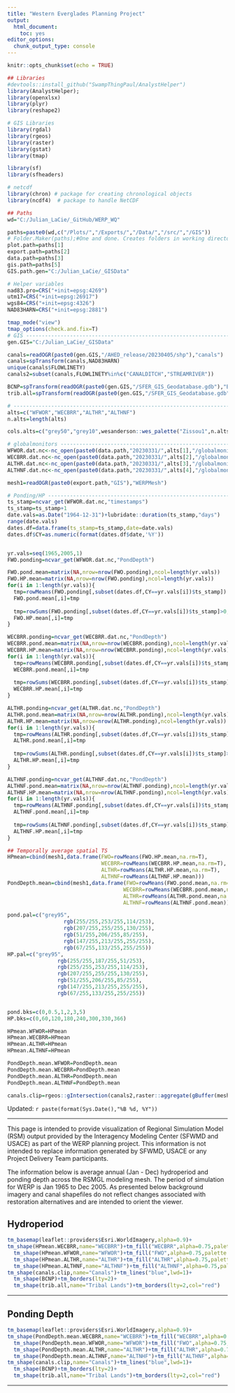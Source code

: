 ```yaml
---
title: "Western Everglades Planning Project"
output: 
  html_document: 
    toc: yes
editor_options: 
  chunk_output_type: console
---
```


```r
knitr::opts_chunk$set(echo = TRUE)

## Libraries
#devtools::install_github("SwampThingPaul/AnalystHelper")
library(AnalystHelper);
library(openxlsx)
library(plyr)
library(reshape2)

# GIS Libraries
library(rgdal)
library(rgeos)
library(raster)
library(gstat)
library(tmap)

library(sf)
library(sfheaders)

# netcdf 
library(chron) # package for creating chronological objects
library(ncdf4)  # package to handle NetCDF

## Paths
wd="C:/Julian_LaCie/_GitHub/WERP_WQ"

paths=paste0(wd,c("/Plots/","/Exports/","/Data/","/src/","/GIS"))
# Folder.Maker(paths);#One and done. Creates folders in working directory.
plot.path=paths[1]
export.path=paths[2]
data.path=paths[3]
gis.path=paths[5]
GIS.path.gen="C:/Julian_LaCie/_GISData"

# Helper variables
nad83.pro=CRS("+init=epsg:4269")
utm17=CRS("+init=epsg:26917")
wgs84=CRS("+init=epsg:4326")
NAD83HARN=CRS("+init=epsg:2881")

tmap_mode("view")
tmap_options(check.and.fix=T)
# GIS ---------------------------------------------------------------------
gen.GIS="C:/Julian_LaCie/_GISData"

canals=readOGR(paste0(gen.GIS,"/AHED_release/20230405/shp"),"canals")
canals=spTransform(canals,NAD83HARN)
unique(canals$FLOWLINETY)
canals2=subset(canals,FLOWLINETY%in%c("CANALDITCH","STREAMRIVER"))

BCNP=spTransform(readOGR(paste0(gen.GIS,"/SFER_GIS_Geodatabase.gdb"),"BCNP"),NAD83HARN)
trib.all=spTransform(readOGR(paste0(gen.GIS,"/SFER_GIS_Geodatabase.gdb"),"TribalAreas_all"),NAD83HARN)

# -------------------------------------------------------------------------
alts=c("WFWOR","WECBRR","ALTHR","ALTHNF")
n.alts=length(alts)

cols.alts=c("grey50","grey10",wesanderson::wes_palette("Zissou1",n.alts-2,"continuous"))

# globalmonitors ----------------------------------------------------------
WFWOR.dat.nc<-nc_open(paste0(data.path,"20230331/",alts[1],"/globalmonitors.nc"))
WECBRR.dat.nc<-nc_open(paste0(data.path,"20230331/",alts[2],"/globalmonitors.nc"))
ALTHR.dat.nc<-nc_open(paste0(data.path,"20230331/",alts[3],"/globalmonitors.nc"))
ALTHNF.dat.nc<-nc_open(paste0(data.path,"20230331/",alts[4],"/globalmonitors.nc"))

mesh1=readOGR(paste0(export.path,"GIS"),"WERPMesh")

# Ponding/HP --------------------------------------------------------------
ts_stamp=ncvar_get(WFWOR.dat.nc,"timestamps")
ts_stamp=ts_stamp+1
date.vals=as.Date("1964-12-31")+lubridate::duration(ts_stamp,"days")
range(date.vals)
dates.df=data.frame(ts_stamp=ts_stamp,date=date.vals)
dates.df$CY=as.numeric(format(dates.df$date,'%Y'))


yr.vals=seq(1965,2005,1)
FWO.ponding=ncvar_get(WFWOR.dat.nc,"PondDepth")

FWO.pond.mean=matrix(NA,nrow=nrow(FWO.ponding),ncol=length(yr.vals))
FWO.HP.mean=matrix(NA,nrow=nrow(FWO.ponding),ncol=length(yr.vals))
for(i in 1:length(yr.vals)){
  tmp=rowMeans(FWO.ponding[,subset(dates.df,CY==yr.vals[i])$ts_stamp])
  FWO.pond.mean[,i]=tmp
  
  tmp=rowSums(FWO.ponding[,subset(dates.df,CY==yr.vals[i])$ts_stamp]>0,na.rm=T)
  FWO.HP.mean[,i]=tmp
}

WECBRR.ponding=ncvar_get(WECBRR.dat.nc,"PondDepth")
WECBRR.pond.mean=matrix(NA,nrow=nrow(WECBRR.ponding),ncol=length(yr.vals))
WECBRR.HP.mean=matrix(NA,nrow=nrow(WECBRR.ponding),ncol=length(yr.vals))
for(i in 1:length(yr.vals)){
  tmp=rowMeans(WECBRR.ponding[,subset(dates.df,CY==yr.vals[i])$ts_stamp])
  WECBRR.pond.mean[,i]=tmp
  
  tmp=rowSums(WECBRR.ponding[,subset(dates.df,CY==yr.vals[i])$ts_stamp]>0,na.rm=T)
  WECBRR.HP.mean[,i]=tmp
}

ALTHR.ponding=ncvar_get(ALTHR.dat.nc,"PondDepth")
ALTHR.pond.mean=matrix(NA,nrow=nrow(ALTHR.ponding),ncol=length(yr.vals))
ALTHR.HP.mean=matrix(NA,nrow=nrow(ALTHR.ponding),ncol=length(yr.vals))
for(i in 1:length(yr.vals)){
  tmp=rowMeans(ALTHR.ponding[,subset(dates.df,CY==yr.vals[i])$ts_stamp])
  ALTHR.pond.mean[,i]=tmp
  
  tmp=rowSums(ALTHR.ponding[,subset(dates.df,CY==yr.vals[i])$ts_stamp]>0,na.rm=T)
  ALTHR.HP.mean[,i]=tmp
}

ALTHNF.ponding=ncvar_get(ALTHNF.dat.nc,"PondDepth")
ALTHNF.pond.mean=matrix(NA,nrow=nrow(ALTHNF.ponding),ncol=length(yr.vals))
ALTHNF.HP.mean=matrix(NA,nrow=nrow(ALTHNF.ponding),ncol=length(yr.vals))
for(i in 1:length(yr.vals)){
  tmp=rowMeans(ALTHNF.ponding[,subset(dates.df,CY==yr.vals[i])$ts_stamp])
  ALTHNF.pond.mean[,i]=tmp
  
  tmp=rowSums(ALTHNF.ponding[,subset(dates.df,CY==yr.vals[i])$ts_stamp]>0,na.rm=T)
  ALTHNF.HP.mean[,i]=tmp
}

## Temporally average spatial TS
HPmean=cbind(mesh1,data.frame(FWO=rowMeans(FWO.HP.mean,na.rm=T),
                              WECBRR=rowMeans(WECBRR.HP.mean,na.rm=T),
                              ALTHR=rowMeans(ALTHR.HP.mean,na.rm=T),
                              ALTHNF=rowMeans(ALTHNF.HP.mean)))
PondDepth.mean=cbind(mesh1,data.frame(FWO=rowMeans(FWO.pond.mean,na.rm=T),
                                     WECBRR=rowMeans(WECBRR.pond.mean,na.rm=T),
                                     ALTHR=rowMeans(ALTHR.pond.mean,na.rm=T),
                                     ALTHNF=rowMeans(ALTHNF.pond.mean)))

pond.pal=c("grey95",
                  rgb(255/255,253/255,114/253),
                  rgb(207/255,255/255,130/255),
                  rgb(51/255,206/255,85/255),
                  rgb(147/255,213/255,255/255),
                  rgb(67/255,133/255,255/255))
HP.pal=c("grey95",
                rgb(255/255,187/255,51/253),
                rgb(255/255,253/255,114/253),
                rgb(207/255,255/255,130/255),
                rgb(51/255,206/255,85/255),
                rgb(147/255,213/255,255/255),
                rgb(67/255,133/255,255/255))


pond.bks=c(0,0.5,1,2,3,5)
HP.bks=c(0,60,120,180,240,300,330,366)

HPmean.WFWOR=HPmean
HPmean.WECBRR=HPmean
HPmean.ALTHR=HPmean
HPmean.ALTHNF=HPmean

PondDepth.mean.WFWOR=PondDepth.mean
PondDepth.mean.WECBRR=PondDepth.mean
PondDepth.mean.ALTHR=PondDepth.mean
PondDepth.mean.ALTHNF=PondDepth.mean

canals.clip=rgeos::gIntersection(canals2,raster::aggregate(gBuffer(mesh1,width=10000)))


```

Updated: `r paste(format(Sys.Date(),"%B %d, %Y"))`

***

This page is intended to provide visualization of Regional Simulation Model (RSM) output provided by the Interagency Modeling Center (SFWMD and USACE) as part of the WERP planning project. This information is not intended to replace information generated by SFWMD, USACE or any Project Delivery Team participants. 

The information below is average annual (Jan - Dec) hydroperiod and ponding depth across the RSMGL modeling mesh. The period of simulation for WERP is Jan 1965 to Dec 2005. As presented below background imagery and canal shapefiles do not reflect changes associated with restoration alternatives and are intended to orient the viewer.  

## Hydroperiod

```r
tm_basemap(leaflet::providers$Esri.WorldImagery,alpha=0.9)+
tm_shape(HPmean.WECBRR,name="WECBRR")+tm_fill("WECBRR",alpha=0.75,palette = HP.pal,breaks=HP.bks)+
  tm_shape(HPmean.WFWOR,name="WFWOR")+tm_fill("FWO",alpha=0.75,palette = HP.pal,breaks=HP.bks)+
  tm_shape(HPmean.ALTHR,name="ALTHR")+tm_fill("ALTHR",alpha=0.75,palette = HP.pal,breaks=HP.bks)+
  tm_shape(HPmean.ALTHNF,name="ALTHNF")+tm_fill("ALTHNF",alpha=0.75,palette = HP.pal,breaks=HP.bks)+
tm_shape(canals.clip,name="Canals")+tm_lines("blue",lwd=1)+
  tm_shape(BCNP)+tm_borders(lty=2)+
  tm_shape(trib.all,name="Tribal Lands")+tm_borders(lty=2,col="red")

```

***

## Ponding Depth

```r
tm_basemap(leaflet::providers$Esri.WorldImagery,alpha=0.9)+
tm_shape(PondDepth.mean.WECBRR,name="WCEBRR")+tm_fill("WECBRR",alpha=0.75,palette = pond.pal,breaks=pond.bks)+
  tm_shape(PondDepth.mean.WFWOR,name="WFWOR")+tm_fill("FWO",alpha=0.75,palette = pond.pal,breaks=pond.bks)+
  tm_shape(PondDepth.mean.ALTHR,name="ALTHR")+tm_fill("ALTHR",alpha=0.75,palette = pond.pal,breaks=pond.bks)+
  tm_shape(PondDepth.mean.ALTHNF,name="ALTNHF")+tm_fill("ALTHNF",alpha=0.75,palette = pond.pal,breaks=pond.bks)+
tm_shape(canals.clip,name="Canals")+tm_lines("blue",lwd=1)+
  tm_shape(BCNP)+tm_borders(lty=2)+
  tm_shape(trib.all,name="Tribal Lands")+tm_borders(lty=2,col="red")


```

***